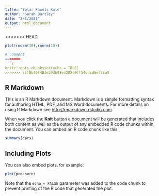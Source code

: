 ```yaml
---
title: "Solar Panels Rule"
author: "Sarah Bartley"
date: "2/5/2021"
output: html_document
---
```


<<<<<<< HEAD
```r
plot(rnorm(10),rnorm(10))

# Comment
=======
```r
knitr::opts_chunk$set(echo = TRUE)
>>>>>>> 3cf8b46f483eb93b08ed208e9ff54ddcd6ef7ca9
```

## R Markdown

This is an R Markdown document. Markdown is a simple formatting syntax for authoring HTML, PDF, and MS Word documents. For more details on using R Markdown see <http://rmarkdown.rstudio.com>.

When you click the **Knit** button a document will be generated that includes both content as well as the output of any embedded R code chunks within the document. You can embed an R code chunk like this:

```r
summary(cars)
```

## Including Plots

You can also embed plots, for example:

```r
plot(pressure)
```

Note that the `echo = FALSE` parameter was added to the code chunk to prevent printing of the R code that generated the plot.
